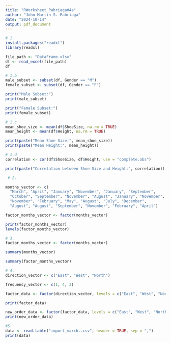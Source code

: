 ```yaml
---
title: "RWorksheet_Pabriaga#4a"
author: "John Martin S. Pabriaga"
date: "2024-10-14"
output: pdf_document
---
```

```r
# 1. 
install.packages("readxl")
library(readxl)

file_path <- "DataFrame.xlsx"
df <- read_excel(file_path)
df

# 1.b
male_subset <- subset(df, Gender == "M")
female_subset <- subset(df, Gender == "F")

print("Male Subset:")
print(male_subset)

print("Female Subset:")
print(female_subset)

# 1.c
mean_shoe_size <- mean(df$ShoeSize, na.rm = TRUE)
mean_height <- mean(df$Height, na.rm = TRUE)

print(paste("Mean Shoe Size:", mean_shoe_size))
print(paste("Mean Height:", mean_height))

# 1.d
correlation <- cor(df$ShoeSize, df$Height, use = "complete.obs")

print(paste("Correlation between Shoe Size and Height:", correlation))
```
```r
 # 2. 

months_vector <- c(
  "March", "April", "January", "November", "January", "September", 
  "October", "September", "November", "August", "January", "November", 
  "November", "February", "May", "August", "July", "December", 
  "August", "August", "September", "November", "February", "April")

factor_months_vector <- factor(months_vector)

print(factor_months_vector)
levels(factor_months_vector)

```
```r
# 3. 
factor_months_vector <- factor(months_vector)

summary(months_vector)

summary(factor_months_vector)
```
```r
# 4. 
direction_vector <- c("East", "West", "North")

frequency_vector <- c(1, 4, 3)

factor_data <- factor(direction_vector, levels = c("East", "West", "North"))

print(factor_data)

new_order_data <- factor(factor_data, levels = c("East", "West", "North"))
print(new_order_data)
```
```r
#5.  
data <- read.table("import_march..csv", header = TRUE, sep = ",")
print(data)

```